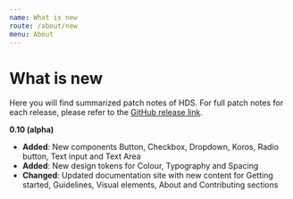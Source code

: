 ```yaml
---
name: What is new
route: /about/new
menu: About
---
```




# What is new

<LargeParagraph>
    Here you will find summarized patch notes of HDS. For full patch notes for each release, please refer to the <a href="https://github.com/City-of-Helsinki/helsinki-design-system/releases">GitHub release link</a>.
</LargeParagraph>

**0.10 (alpha)**

- **Added**: New components Button, Checkbox, Dropdown, Koros, Radio button, Text input and Text Area
- **Added**: New design tokens for Colour, Typography and Spacing
- **Changed**: Updated documentation site with new content for Getting started, Guidelines, Visual elements, About and Contributing sections

